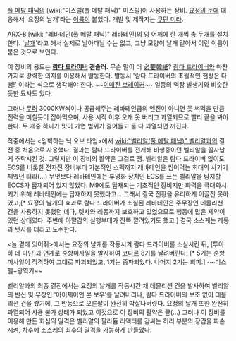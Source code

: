 [[풀 메탈 패닉]]의 [wiki:"미스릴(풀 메탈 패닉)" 미스릴]이 사용하는 장비. [[요정의 눈]]에 대응해서 '요정의 날개'라는 [[이름]]이 붙었다. 개발 및 제작자는 [[쿠단 미라]].

ARX-8 [wiki: "레바테인(풀 메탈 패닉)" 레바테인]의 양 어깨에 한 개씩 총 두개를 설치한다. '[[날개]]'라고 해서 실제로 날아다닐 수는 없고, 그냥 모양이 날개 같아서 이런 이름이 붙은 것으로 보인다.

이 장비의 용도는 '''[[람다 드라이버]] 캔슬러.''' 무슨 말이 더 [[必要韓紙]]? [[람다 드라이버]]와 마찬가지로 강력한 의지를 이용해서 발동한다. 발동시 '람다 드라이버의 초월적인 현상은 다 뻥!' 이라는 식으로 생각해야 한다. ~~[[이매진 브레이커]]~~ 일종의 역장 발생기와 비슷한 듯한 묘사도 있다.

그러나 [[무려]] 3000KW씩이나 공급해주는 레바테인급의 엔진이 아니면 못 써먹을 만큼 전력을 미칠듯이 잡아먹으며, 사용 시작 이후 오래 못 버티고 과열되므로 빨리 끝을 봐야 한다. 두 개중 하나가 맛이 가면 범위가 줄어들고 둘 다 과열되면 꺼진다.

작중에서는 <임박하는 닉 오브 타임>에서 [[wiki:"벨리알(풀 메탈 패닉)" 벨리알]]과의 결전 중 처음으로 사용했다. 결과는 람다 드라이버를 전개해 비행중이던 벨리알을 꼴사납게 추락시킨 것. 그렇지만 이 장비의 활약은 그걸로 땡. 벨리알은 람다 드라이버 없이도 ECS를 비롯한 전자전 장비부터 기본적인 스펙까지 레바테인을 씹어먹는 희대의 사기기체였던 터라(…) 무엇보다 레바테인에는 투명화 장치인 ECS를 쓰는 벨리알을 탐지할 ECCS가 탑재되어 있지 않았다. M9에도 탑재되는 기초적인 장비지만 화력을 극대화시키기 위해 레바테인에는 탑재하지 못했다고... 그래서 결국 전황을 유리하게 이끌진 못하였고,[* 요정의 날개의 효과로 람다 드라이버가 소실된 레바테인은 주무장인 데몰리션 건을 사용하지 못했던 데다, 텟사와 레몽까지 보호하고 있었으므로 행동에 많은 제약이 있던 상태였다. 주변에 아말감의 실행부대가 잔뜩 깔려있기도 했고.] 결국 소스케는 레몽과 텟사를 데리고 도주한다.


<늘 곁에 있어줘>에서는 요정의 날개를 작동시켜 람다 드라이버를 소실시킨 뒤, [투아하 데 다난]과 연계로 순항미사일을 발사하여 [[코다르]] 8기를 날려버린다! [* 5기는 순항미사일이 직격하여 그대로 파괴되었고, 1기는 중파되었다. 나머지 2기는 회피.] ~~디스펠+광역기~~

벨리알과의 최종 결전에서는 요정의 날개를 작동시킨 채 데몰리션 건을 발사하여 벨리알의 반신 및 무장인 '아이제이언 본 보우'를 날려버리나, 람다 드라이버의 보조 없이 데몰리션 건을 쐈기에, 그 반동으로 오른팔이 완전히 박살나버렸다. 요정의 날개 또한 완전히 과열되어 사용 불가 상태가 되었고 이것으로 이 장비의 활약은 끝(…) 그러나 이 장비를 이용해 만든 회심의 일격은 벨리알의 팔라듐 리액터를 감싸는 허리 부분의 장갑을 파손시켜, 차후에 소스케의 최후의 일격을 가능하게 만들었다.
